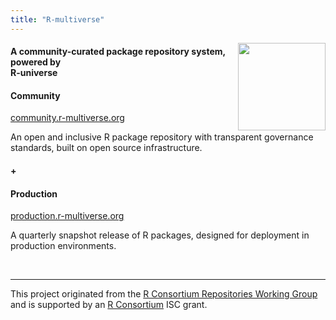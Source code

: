 ```yaml
---
title: "R-multiverse"
---
```


<img src="logo/logo-hexbin.png" align="right" width="140" />

#### A community-curated package repository system, powered by <br />R-universe

#### Community

[community.r-multiverse.org](community.qmd)

An open and inclusive R package repository with transparent governance standards, built on open source infrastructure.

#### +

#### Production

[production.r-multiverse.org](production.qmd)

A quarterly snapshot release of R packages, designed for deployment in production environments.

<br />
<hr />

This project originated from the [R Consortium Repositories Working Group](https://github.com/RConsortium/r-repositories-wg) and is supported by an [R Consortium](https://r-consortium.org) ISC grant.
